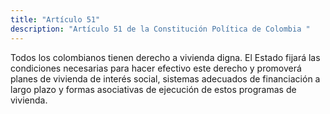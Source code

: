 ```yaml
---
title: "Artículo 51"
description: "Artículo 51 de la Constitución Política de Colombia "
---
```

Todos los colombianos tienen
derecho a vivienda digna. El Estado fijará las condiciones necesarias para hacer efectivo este derecho
y promoverá planes de vivienda de interés social,
sistemas adecuados de financiación a largo plazo
y formas asociativas de ejecución de estos programas de vivienda.